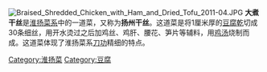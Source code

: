 {{unreferenced|time=2015-01-03T03:25:30+00:00}}
[[File:Braised_Shredded_Chicken_with_Ham_and_Dried_Tofu_2011-04.JPG|thumb]]
'''大煮干丝'''是[[淮扬菜系|淮扬菜系]]中的一道菜，又称为'''扬州干丝'''。这道菜是将1厘米厚的[[豆腐乾|豆腐乾]]切成30条细丝，用开水烫过之后加鸡丝、鸡肝、腰花、笋片等辅料，用[[鸡汤|鸡汤]]烧制而成。这道菜体现了淮扬菜系[[刀功|刀功]]精细的特点。

{{Food-and-drink-stub}}

[[Category:淮扬菜|Category:淮扬菜]]
[[Category:豆腐|Category:豆腐]]